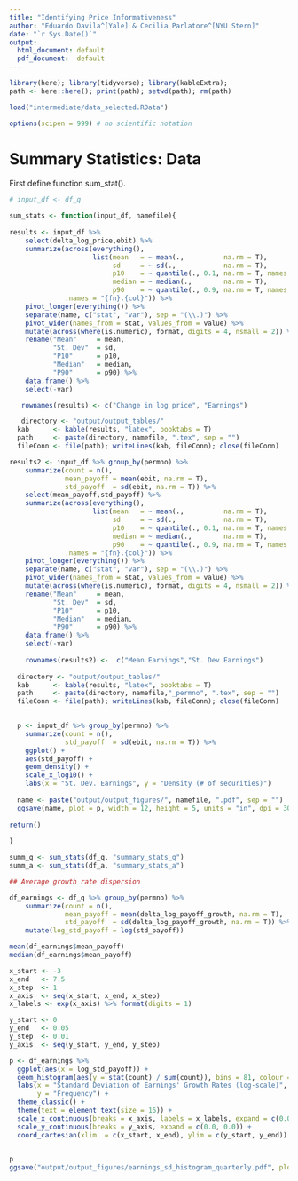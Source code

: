```yaml
---
title: "Identifying Price Informativeness"
author: "Eduardo Davila^[Yale] & Cecilia Parlatore^[NYU Stern]"
date: "`r Sys.Date()`"
output:
  html_document: default
  pdf_document:  default
---
```


```r

library(here); library(tidyverse); library(kableExtra);
path <- here::here(); print(path); setwd(path); rm(path)

load("intermediate/data_selected.RData")

options(scipen = 999) # no scientific notation

```

# Summary Statistics: Data

First define function sum_stat().


```r

# input_df <- df_q

sum_stats <- function(input_df, namefile){
  
results <- input_df %>%
    select(delta_log_price,ebit) %>% 
    summarize(across(everything(), 
                     list(mean   = ~ mean(.,          na.rm = T),
                          sd     = ~ sd(.,            na.rm = T),
                          p10    = ~ quantile(., 0.1, na.rm = T, names = F),
                          median = ~ median(.,        na.rm = T),
                          p90    = ~ quantile(., 0.9, na.rm = T, names = F)),
              .names = "{fn}.{col}")) %>% 
    pivot_longer(everything()) %>% 
    separate(name, c("stat", "var"), sep = "(\\.)") %>% 
    pivot_wider(names_from = stat, values_from = value) %>% 
    mutate(across(where(is.numeric), format, digits = 4, nsmall = 2)) %>% 
    rename("Mean"     = mean, 
           "St. Dev"  = sd, 
           "P10"      = p10, 
           "Median"   = median, 
           "P90"      = p90) %>% 
    data.frame() %>%  
    select(-var)

   rownames(results) <- c("Change in log price", "Earnings")

   directory <- "output/output_tables/"
  kab      <- kable(results, "latex", booktabs = T)
  path     <- paste(directory, namefile, ".tex", sep = "")
  fileConn <- file(path); writeLines(kab, fileConn); close(fileConn)

results2 <- input_df %>% group_by(permno) %>% 
    summarize(count = n(), 
              mean_payoff = mean(ebit, na.rm = T), 
              std_payoff  = sd(ebit, na.rm = T)) %>% 
    select(mean_payoff,std_payoff) %>% 
    summarize(across(everything(), 
                     list(mean   = ~ mean(.,          na.rm = T),
                          sd     = ~ sd(.,            na.rm = T),
                          p10    = ~ quantile(., 0.1, na.rm = T, names = F),
                          median = ~ median(.,        na.rm = T),
                          p90    = ~ quantile(., 0.9, na.rm = T, names = F)),
              .names = "{fn}.{col}")) %>% 
    pivot_longer(everything()) %>% 
    separate(name, c("stat", "var"), sep = "(\\.)") %>% 
    pivot_wider(names_from = stat, values_from = value) %>% 
    mutate(across(where(is.numeric), format, digits = 4, nsmall = 2)) %>% 
    rename("Mean"     = mean, 
           "St. Dev"  = sd, 
           "P10"      = p10, 
           "Median"   = median, 
           "P90"      = p90) %>% 
    data.frame() %>%  
    select(-var)
   
    rownames(results2) <-  c("Mean Earnings","St. Dev Earnings")
   
  directory <- "output/output_tables/"
  kab      <- kable(results, "latex", booktabs = T)
  path     <- paste(directory, namefile,"_permno", ".tex", sep = "")
  fileConn <- file(path); writeLines(kab, fileConn); close(fileConn)
  

  p <- input_df %>% group_by(permno) %>% 
    summarize(count = n(), 
              std_payoff  = sd(ebit, na.rm = T)) %>% 
    ggplot() + 
    aes(std_payoff) + 
    geom_density() + 
    scale_x_log10() + 
    labs(x = "St. Dev. Earnings", y = "Density (# of securities)")
  
  name <- paste("output/output_figures/", namefile, ".pdf", sep = "")
  ggsave(name, plot = p, width = 12, height = 5, units = "in", dpi = 300)
  
return()
  
}

summ_q <- sum_stats(df_q, "summary_stats_q")
summ_a <- sum_stats(df_a, "summary_stats_a")

```

```r

## Average growth rate dispersion

df_earnings <- df_q %>% group_by(permno) %>% 
    summarize(count = n(), 
              mean_payoff = mean(delta_log_payoff_growth, na.rm = T),
              std_payoff  = sd(delta_log_payoff_growth, na.rm = T)) %>% 
    mutate(log_std_payoff = log(std_payoff))

mean(df_earnings$mean_payoff)
median(df_earnings$mean_payoff)

x_start <- -3
x_end   <- 7.5
x_step  <- 1
x_axis  <- seq(x_start, x_end, x_step)
x_labels <- exp(x_axis) %>% format(digits = 1)

y_start <- 0
y_end   <- 0.05
y_step  <- 0.01
y_axis  <- seq(y_start, y_end, y_step)

p <- df_earnings %>% 
  ggplot(aes(x = log_std_payoff)) +
  geom_histogram(aes(y = stat(count) / sum(count)), bins = 81, colour = "black", fill = "steelblue", alpha = 0.2) + 
  labs(x = "Standard Deviation of Earnings' Growth Rates (log-scale)", 
       y = "Frequency") +
  theme_classic() +
  theme(text = element_text(size = 16)) +
  scale_x_continuous(breaks = x_axis, labels = x_labels, expand = c(0.003, 0.009)) +
  scale_y_continuous(breaks = y_axis, expand = c(0.0, 0.0)) +
  coord_cartesian(xlim  = c(x_start, x_end), ylim = c(y_start, y_end))

  
p
ggsave("output/output_figures/earnings_sd_histogram_quarterly.pdf", plot = p, width = 12, height = 5, units = "in", dpi = 300)
  
```
  
